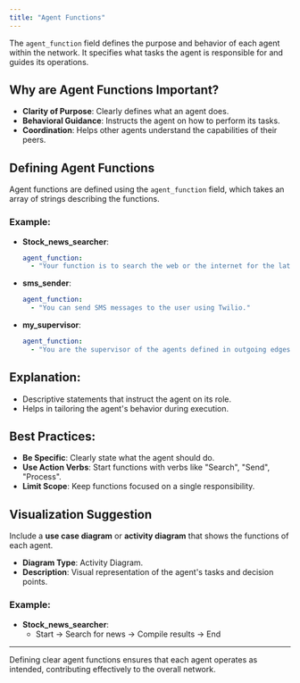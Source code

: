 ```yaml
---
title: "Agent Functions"
---
```


The `agent_function` field defines the purpose and behavior of each agent within the network. It specifies what tasks the agent is responsible for and guides its operations.

## Why are Agent Functions Important?

- **Clarity of Purpose**: Clearly defines what an agent does.
- **Behavioral Guidance**: Instructs the agent on how to perform its tasks.
- **Coordination**: Helps other agents understand the capabilities of their peers.

## Defining Agent Functions

Agent functions are defined using the `agent_function` field, which takes an array of strings describing the functions.

### Example:

- **Stock_news_searcher**:

  ```yaml
  agent_function:
    - "Your function is to search the web or the internet for the latest news about given companies and the stock market, including all relevant news articles and official filings."
  ```

- **sms_sender**:

  ```yaml
  agent_function:
    - "You can send SMS messages to the user using Twilio."
  ```

- **my_supervisor**:

  ```yaml title="index.js"
  agent_function:
    - "You are the supervisor of the agents defined in outgoing edges."
  ```

## Explanation:

- Descriptive statements that instruct the agent on its role.
- Helps in tailoring the agent's behavior during execution.

## Best Practices:

- **Be Specific**: Clearly state what the agent should do.
- **Use Action Verbs**: Start functions with verbs like "Search", "Send", "Process".
- **Limit Scope**: Keep functions focused on a single responsibility.

## Visualization Suggestion

Include a **use case diagram** or **activity diagram** that shows the functions of each agent.

- **Diagram Type**: Activity Diagram.
- **Description**: Visual representation of the agent's tasks and decision points.

### Example:

- **Stock_news_searcher**:
  - Start → Search for news → Compile results → End

---

Defining clear agent functions ensures that each agent operates as intended, contributing effectively to the overall network.